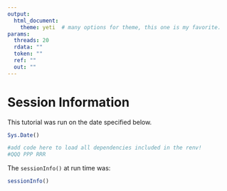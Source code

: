 ```yaml
---
output:
  html_document:
    theme: yeti  # many options for theme, this one is my favorite.
params:
  threads: 20
  rdata: ""
  token: ""
  ref: ""
  out: ""
---
```


# Session Information
This tutorial was run on the date specified below.
```r
Sys.Date()
```

```r
#add code here to load all dependencies included in the renv!
#QQQ PPP RRR
```

The `sessionInfo()` at run time was:
```r
sessionInfo()
```

